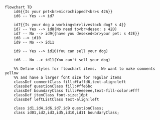 ```mermaid
flowchart TD
    id6{{Is your pet<br>microchipped?<br>s 42A}}
    id6 -- Yes --> id7

    id7{{Is your dog a working<br>livestock dog? s 4}}
    id7 -- Yes --> id8(No need to<br>desex: s 42D)
    id7 -- No --> id9{{have you desexed<br>your pet: s 42E}}
    id8 --> id10
    id9 -- No --> id11

    id9 -- Yes --> id10(You can sell your dog)

    id6 -- No --> id11(You can't sell your dog)

    %% Define styles for flowchart items.  We want to make comments yellow
    %% and have a larger font size for regular items
    classDef commentClass fill:#faffd6,text-align:left
    classDef questionClass fill:#ffe6bc
    classDef boundaryClass fill:#eeeeee,text-fill-color:#fff
    classDef itemClass font-size:16pt
    classDef leftListClass text-align:left

    class id1,id4,id6,id7,id9 questionClass;
    class id01,id2,id3,id5,id10,id11 boundaryClass;
```